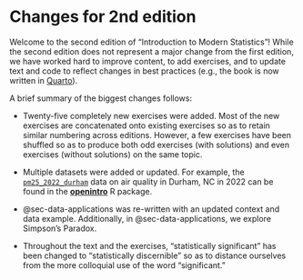 # Changes for 2nd edition

Welcome to the second edition of "Introduction to Modern Statistics"!
While the second edition does not represent a major change from the first edition, we have worked hard to improve content, to add exercises, and to update text and code to reflect changes in best practices (e.g., the book is now written in [Quarto](https://quarto.org/)).

A brief summary of the biggest changes follows:

* Twenty-five completely new exercises were added.  Most of the new exercises are concatenated onto existing exercises so as to retain similar numbering across editions.  However, a few exercises have been shuffled so as to produce both odd exercises (with solutions) and even exercises (without solutions) on the same topic.

* Multiple datasets were added or updated.  For example, 
the [`pm25_2022_durham`](http://openintrostat.github.io/openintro/reference/pm25_2022_durham.html) data on air quality in Durham, NC in 2022 can be found in the [**openintro**](https://openintrostat.github.io/openintro/) R package.

* @sec-data-applications was re-written with an updated context and data example.  Additionally, in @sec-data-applications, we explore Simpson's Paradox.

* Throughout the text and the exercises, "statistically significant" has been changed to "statistically discernible" so as to distance ourselves from the more colloquial use of the word "significant."
